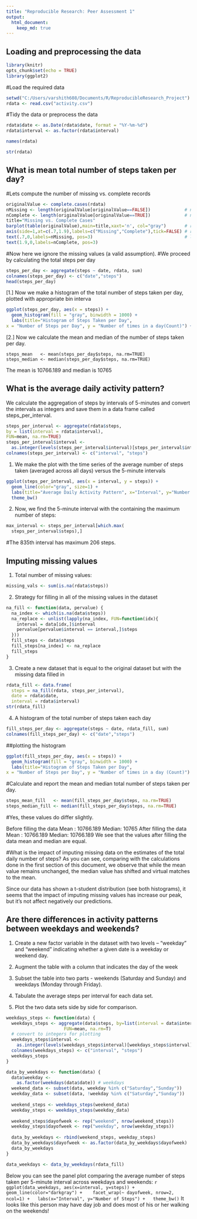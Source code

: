 ```yaml
---
title: "Reproducible Research: Peer Assessment 1"
output: 
  html_document:
    keep_md: true
---
```



## Loading and preprocessing the data

```r
library(knitr)
opts_chunk$set(echo = TRUE)
library(ggplot2) 
```
#Load the required data
```r
setwd("C:/Users/varshith608/Documents/R/ReproducibleResearch_Project")
rdata <- read.csv("activity.csv")
```
#Tidy the data or preprocess the data
```r
rdata$date <- as.Date(rdata$date, format = "%Y-%m-%d")
rdata$interval <- as.factor(rdata$interval)

names(rdata)

str(rdata)
```
## What is mean total number of steps taken per day?

#Lets compute the number of missing vs. complete records

```r
originalValue <- complete.cases(rdata)  
nMissing <- length(originalValue[originalValue==FALSE])             # number of records with NA  
nComplete <- length(originalValue[originalValue==TRUE])             # number of complete records
title="Missing vs. Complete Cases"  
barplot(table(originalValue),main=title,xaxt='n', col="gray")       # render Complete Cases barplot  
axis(side=1,at=c(.7,1.9),labels=c("Missing","Complete"),tick=FALSE) # render axis  
text(.7,0,labels=nMissing, pos=3)                                   # label the NA's bar  
text(1.9,0,labels=nComplete, pos=3) 
```

#Now here we ignore the missing values (a valid assumption).
#We proceed by calculating the total steps per day

```r
steps_per_day <- aggregate(steps ~ date, rdata, sum)
colnames(steps_per_day) <- c("date","steps")
head(steps_per_day)
```

[1.] Now we make a histogram of the total number of steps taken per day, plotted with appropriate bin interva

```r

ggplot(steps_per_day, aes(x = steps)) + 
  geom_histogram(fill = "gray", binwidth = 1000) + 
  labs(title="Histogram of Steps Taken per Day", 
x = "Number of Steps per Day", y = "Number of times in a day(Count)") + theme_bw() 
```

[2.] Now we calculate the mean and median of the number of steps taken per day.

```
steps_mean   <- mean(steps_per_day$steps, na.rm=TRUE)
steps_median <- median(steps_per_day$steps, na.rm=TRUE)
```
The mean is 10766.189 and median is 10765


## What is the average daily activity pattern?
We calculate the aggregation of steps by intervals of 5-minutes and convert the intervals as integers and save them in a data frame called steps_per_interval.

```r
steps_per_interval <- aggregate(rdata$steps, 
by = list(interval = rdata$interval),
FUN=mean, na.rm=TRUE)
steps_per_interval$interval <- 
  as.integer(levels(steps_per_interval$interval)[steps_per_interval$interval])
colnames(steps_per_interval) <- c("interval", "steps")

```

1. We make the plot with the time series of the average number of steps taken (averaged across all days) versus the 5-minute intervals

```r
ggplot(steps_per_interval, aes(x = interval, y = steps)) +   
  geom_line(color="gray", size=1) +  
  labs(title="Average Daily Activity Pattern", x="Interval", y="Number of Steps") +  
  theme_bw()
```

2. Now, we find the 5-minute interval with the containing the maximum number of steps:

```r
max_interval <- steps_per_interval[which.max(  
  steps_per_interval$steps),]
```

#The 835th interval has maximum 206 steps.

## Imputing missing values

1. Total number of missing values:
```r
missing_vals <- sum(is.na(rdata$steps))
```
2. Strategy for filling in all of the missing values in the dataset
```r
na_fill <- function(data, pervalue) {
  na_index <- which(is.na(data$steps))
  na_replace <- unlist(lapply(na_index, FUN=function(idx){
    interval = data[idx,]$interval
    pervalue[pervalue$interval == interval,]$steps
  }))
  fill_steps <- data$steps
  fill_steps[na_index] <- na_replace
  fill_steps
}
```
3. Create a new dataset that is equal to the original dataset but with the missing data filled in
```r
rdata_fill <- data.frame(  
  steps = na_fill(rdata, steps_per_interval),  
  date = rdata$date,  
  interval = rdata$interval)
str(rdata_fill)
```
4. A histogram of the total number of steps taken each day
```r
fill_steps_per_day <- aggregate(steps ~ date, rdata_fill, sum)
colnames(fill_steps_per_day) <- c("date","steps")
```

##plotting the histogram
```r
ggplot(fill_steps_per_day, aes(x = steps)) + 
  geom_histogram(fill = "gray", binwidth = 1000) + 
  labs(title="Histogram of Steps Taken per Day", 
x = "Number of Steps per Day", y = "Number of times in a day (Count)") + theme_bw() 
```

#Calculate and report the mean and median total number of steps taken per day.
```r
steps_mean_fill   <- mean(fill_steps_per_day$steps, na.rm=TRUE)
steps_median_fill <- median(fill_steps_per_day$steps, na.rm=TRUE)
```
#Yes, these values do differ slightly.

Before filling the data
  Mean : 10766.189
  Median: 10765
After filling the data
  Mean : 10766.189
  Median: 10766.189
We see that the values after filling the data mean and median are equal.

#What is the impact of imputing missing data on the estimates of the total daily number of steps?
As you can see, comparing with the calculations done in the first section of this document, we observe that while the mean value remains unchanged, the median value has shifted and virtual matches to the mean.

Since our data has shown a t-student distribution (see both histograms), it seems that the impact of imputing missing values has increase our peak, but it’s not affect negatively our predictions.


## Are there differences in activity patterns between weekdays and weekends?

1. Create a new factor variable in the dataset with two levels – “weekday” and “weekend” indicating whether a given date is a weekday or weekend day.

  1. Augment the table with a column that indicates the day of the week
  2. Subset the table into two parts - weekends (Saturday and Sunday) and weekdays (Monday through Friday).
  3. Tabulate the average steps per interval for each data set.
  4. Plot the two data sets side by side for comparison.
```r

weekdays_steps <- function(data) {
  weekdays_steps <- aggregate(data$steps, by=list(interval = data$interval),
                      FUN=mean, na.rm=T)
  # convert to integers for plotting
  weekdays_steps$interval <- 
    as.integer(levels(weekdays_steps$interval)[weekdays_steps$interval])
  colnames(weekdays_steps) <- c("interval", "steps")
  weekdays_steps
}

data_by_weekdays <- function(data) {
  data$weekday <- 
    as.factor(weekdays(data$date)) # weekdays
  weekend_data <- subset(data, weekday %in% c("Saturday","Sunday"))
  weekday_data <- subset(data, !weekday %in% c("Saturday","Sunday"))
  
  weekend_steps <- weekdays_steps(weekend_data)
  weekday_steps <- weekdays_steps(weekday_data)
  
  weekend_steps$dayofweek <- rep("weekend", nrow(weekend_steps))
  weekday_steps$dayofweek <- rep("weekday", nrow(weekday_steps))
  
  data_by_weekdays <- rbind(weekend_steps, weekday_steps)
  data_by_weekdays$dayofweek <- as.factor(data_by_weekdays$dayofweek)
  data_by_weekdays
}

data_weekdays <- data_by_weekdays(rdata_fill)
```
Below you can see the panel plot comparing the average number of steps taken per 5-minute interval across weekdays and weekends:
  ```r
  ggplot(data_weekdays, aes(x=interval, y=steps)) + 
  geom_line(color="darkgray") + 
  facet_wrap(~ dayofweek, nrow=2, ncol=1) +
  labs(x="Interval", y="Number of Steps") +
  theme_bw()
```
It looks like this person may have day job and does most of his or her walking on the weekends!

